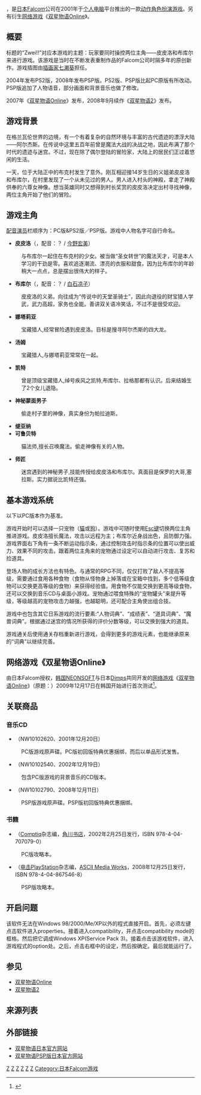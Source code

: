 {{NoteTA
| G1=Games
| 1=zh-cn:双星物语; zh-tw:奇幻仙境; zh-hk:雙星物語;
}}
{{Infobox VG
| title = 双星物语
| image = File:Zwei Coverart.png
| caption = 双星物语PS2版封面
| japanese = ツヴァイ!!
| developer = [[日本Falcom|日本Falcom]]
| publisher = '''Windows'''{{vgrelease|JP|日本Falcom|CN|[[北京新天地|北京新天地]]|TW|[[TGL|TGL]]、[[智冠|智冠]]}}'''PlayStation 2'''{{Vgrelease|JP|[[Taito|Taito]]}}'''PlayStation Portable'''{{Vgrelease|JP|日本Falcom}}
| series = 双星物语系列
| engine =
| released = '''Windows'''{{Vgrelease|JP|2001年12月20日|CN|2002年7月8日<ref>[http://arch.pconline.com.cn/games/pcgames/pcnews/factory/10207/73403.html 《双星物语》简体中文版终于上市！]</ref>|TW|2003年10月9日}}'''PlayStation 2'''{{Vgrelease|JP|2004年6月11日}}'''PlayStation Portable'''{{Vgrelease|JP|2008年12月11日}}'''Windows (Steam)'''{{Vgrelease|WW|2018年1月25日}}
| genre = [[动作角色扮演游戏|动作角色扮演]]（ARPG）
| modes = [[单人电子游戏|单人]]
| platforms = {{spml|[[Windows|Windows]]|[[PlayStation_2|PlayStation 2]]|[[PlayStation_Portable|PlayStation Portable]]}}
}}

{{vgname|双星物语|ja=ツヴァイ!!，Zwei!!|orig_note=ZWEI是[[德语|德语]]“2”的意思|cn=双星物语|tw=奇幻仙境|aka=浮游平魔录}}，是[[日本Falcom|日本Falcom]]公司在2001年于[[个人电脑|个人电脑]]平台推出的一款[[动作角色扮演游戏|动作角色扮演游戏]]。另有衍生[[网络游戏|网络游戏]]《[[双星物语Online|双星物语Online]]》。

==概要==
标题的“Zwei!!”对应本游戏的主题：玩家要同时操控两位主角——皮皮洛和布库尔来进行游戏。该游戏是当时在不断发表重制作品的Falcom公司时隔多年的原创新作。游戏插图由[[插画家|插画家]][[七濑葵|七濑葵]]担任。

2004年发布PS2版，2008年发布PSP版。PS2版、PSP版比起PC原版有所改动。PSP版追加了人物语音，部分画面和背景音乐也做了修改。

2007年《[[双星物语Online|双星物语Online]]》发布，2008年9月续作《[[双星物语2|双星物语2]]》发布。

==游戏背景==
在格兰瓦伦世界的边境，有一个有着复杂的自然环境与丰富的古代遗迹的漂浮大陆——阿尔杰斯。在传说中这里五百年前曾是魔法大战的决战之地，因此布满了那个时代的遗迹与迷宫。不过，现在除了偶尔登陆的冒险家，大陆上的居民们正过着悠闲的生活。

一天，位于大陆正中的布克村发生了意外。刚互相迎接14岁生日的义姐弟皮皮洛和布库尔，在村里发现了一个从未见过的男人。男人进入村头的神殿，拿走了神殿供奉的六尊女神像。想当英雄同时又想得到村长奖赏的皮皮洛决定出村寻找神像，两位主角开始了他们的冒险。

==游戏主角==
[[配音演员|配音演员]]栏顺序为：PC版&PS2版／PSP版。游戏中人物名字可自行命名。
*'''皮皮洛'''（{{lang|ja|ピピロ}}，配音：？ / [[今野宏美|今野宏美]]）
:与布库尔一起住在布克村的少女。被当做“圣女转世”的魔法天才，可是本人学习的干劲是零。喜欢追逐潮流、漂亮的衣服和甜食。因为比布库尔的年龄稍大一点点，总是摆出很伟大的样子。
*'''布库尔'''（{{lang|ja|ポックル}}，配音：？ / [[白石凉子|白石凉子]]）
:皮皮洛的义弟。向往成为“传说中的天堂圣骑士”，因此向退役的财宝猎人学武，武力高超，家务也全能。善讲双关语冷笑话，不过不是很受欢迎。
*'''娜塔莉亚'''
:宝藏猎人,经常冒险遇到皮皮洛。目标是搜寻阿尔杰斯的四大龙。
*'''汤姆'''
:宝藏猎人,与娜塔莉亚常常在一起。
*'''凯特'''
:曾是顶级宝藏猎人,绰号疾风之凯特,布库尔、拉格那都有认识。后来结婚生了2个女儿退隐。
*'''神秘蒙面男子'''
:偷走村子里的神像，真实身份为帕拉迪斯。
*'''缇亚纳'''
*'''可鲁贝特'''
:猫法师,擅长召唤魔法。偷走神像有关的人物。
*'''师匠'''
:迷宫遇到的神秘男子,技能传授给皮皮洛和布库尔。真面目是保罗的大哥,塞拉斯。实力据说比凯特还强。

==基本游戏系统==

以下以PC版本作为基准。

游戏开始时可以选择一只宠物（[[猫|猫]]或[[狗|狗]]）。游戏中可随时使用[[Esc键|Esc键]]切换两位主角推进游戏。皮皮洛擅长魔法，攻击以远程为主；布库尔近身战出色，且防御力强。游戏界面右下角有一条不断运动指示条，通过控制攻击时指示条的位置可以使出威力、效果不同的攻击。跟着两位主角来的宠物通过设定可以自动进行攻击、复苏和捡道具。

登场人物的成长方法也有特色。与通常的RPG不同，仅仅打败了敌人不提高等级，需要通过食用各种食物（食物从怪物身上掉落或在宝箱中找到，多个低等级食物可以交换更高等级的食物）来获得经验值。用食物不仅能交换到更高等级食物，还可以交换到音乐CD与桌面小游戏。宠物通过喂食特殊的“宠物罐头”来提升等级，等级越高的宠物攻击力越强，也越聪明，还可配合主角使出组合技。

游戏中也包含其它日系游戏的流行要素:“人物词典”、“成绩表”、“道具词典”、“魔兽词典”。根据通过迷宫的情况所获得的评价分数等级，可以交换到强大的道具。

游戏通关后使用通关存档重新进行游戏，会得到更多的游戏元素，也能继承原来的“词典”以继续完善。

==网络游戏《双星物语Online》==
{{主|双星物语Online}}
由日本Falcom授权，[[韩国|韩国]][[NEONSOFT|NEONSOFT]]与日本[[Dimps|Dimps]]共同开发的[[网络游戏|网络游戏]]《[[双星物语Online|双星物语Online]]》（原题：{{lang|ja|ツヴァイ!!オンライン}}）2009年12月17日在韩国开始进行首次测试<ref>{{Cite web |url=http://www.1t1t.com/html/indexnews_204/innews_206/2009-12/1260499256.html |title=日式MMORPG《双星物语OL》 17日将启动首测 |accessdate=2010-08-06 |archive-date=2016-03-04 |archive-url=https://web.archive.org/web/20160304092727/http://www.1t1t.com/html/indexnews_204/innews_206/2009-12/1260499256.html |dead-url=yes }}</ref>。

==关联商品==
===音乐CD===
*{{lang|ja|オリジナル・サウンドトラック Zwei!!}}（NW10102620、2001年12月20日）
:PC版游戏原声碟。PC版初回版特典优惠捆绑，而后以单品形式发售。
*{{lang|ja|「Zwei!!」スーパーアレンジバージョン}}（NW10102540、2002年12月19日）
:包含PC版游戏的背景音乐的CD版本。
*{{lang|ja|オリジナル・サウンドトラック Zwei!! 2008}}（NW10102790、2008年12月11日）
:PSP版游戏原声碟。PSP版初回版特典优惠捆绑。

===书籍===
*{{lang|ja|Zwei!!完全攻略ガイド}}（[[Comptiq|Comptiq]]杂志编，[[角川书店|角川书店]]，2002年2月25日发行，ISBN 978-4-04-707079-0）
:PC版攻略本。
*{{lang|ja|ZWEI!! ザ・コンプリートガイド}}（[[电击PlayStation|电击PlayStation]]杂志编，[[ASCII_Media_Works|ASCII Media Works]]，2008年12月25日发行，ISBN 978-4-04-867546-8）
:PSP版攻略本。

==开启问题==
该软件无法在Windows 98/2000/Me/XP以外的程式直接开启。首先，必须左键点击软件进入properties。接着进入compatibility，并点击compatibility mode的框格。然后把它调成Windows XP(Service Pack 3)。接着点击该游戏软件，进入游戏程式的option处。之后，点击右框中的设定，然后按确定。最后就能运行了。

==参见==
*[[双星物语Online|双星物语Online]]
*[[双星物语2|双星物语2]]

==来源列表==
{{reflist|30em}}

== 外部链接 ==
*[http://www.falcom.com/zwei/index.html 双星物语日本官方网站]{{Wayback|url=http://www.falcom.com/zwei/index.html |date=20071212041425 }}{{ja}}
*[http://www.falcom.co.jp/zwei_psp/index.html 双星物语PSP版日本官方网站]{{Wayback|url=http://www.falcom.co.jp/zwei_psp/index.html |date=20100831163341 }}{{ja}}

{{Falcom}}

{{DEFAULTSORT:Zwei!!}}
[[Category:動作角色扮演遊戲|Z]]
[[Category:Windows游戏|Z]]
[[Category:2001年电子游戏|Z]]
[[Category:2008年电子游戏|Z]]
[[Category:PlayStation_2游戏|Z]]
[[Category:PlayStation_Portable游戏|Z]]
[[Category:日本Falcom游戏|Category:日本Falcom游戏]]